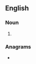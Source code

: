 ==English==

===Noun===
{{head|en|noun plural form}}

# {{plural of|milepost|lang=en}}

===Anagrams===
* {{l|en|polemists}}